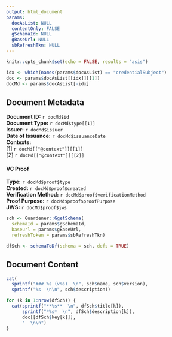 ---
output: html_document
params:
  docAsList: NULL
  contentOnly: FALSE
  gSchemaId: NULL
  gBaseUrl: NULL
  sbRefreshTkn: NULL
---

```{r setup, include=FALSE}
knitr::opts_chunk$set(echo = FALSE, results = "asis")
```


```{r}
idx <- which(names(params$docAsList) == "credentialSubject")
doc <- params$docAsList[[idx]][[1]]
docMd <- params$docAsList[-idx]
```

## Document Metadata

**Document ID:** `r docMd$id`  
**Document Type:** `r docMd$type[[1]]`  
**Issuer:** `r docMd$issuer`  
**Date of Issuance:** `r docMd$issuanceDate`  
**Contexts:**  
[1] `r docMd[["@context"]][[1]]`  
[2] `r docMd[["@context"]][[2]]`

#### VC Proof

**Type:** `r docMd$proof$type`  
**Created:** `r docMd$proof$created`  
**Verification Method:** `r docMd$proof$verificationMethod`  
**Proof Purpose:** `r docMd$proof$proofPurpose`  
**JWS:** `r docMd$proof$jws` 

```{r}
sch <- Guardener::GgetSchema(
  schemaId = params$gSchemaId, 
  baseurl = params$gBaseUrl,
  refreshToken = params$sbRefreshTkn)

dfSch <- schemaToDf(schema = sch, defs = TRUE)
```

## Document Content

```{r}

cat(
  sprintf("### %s (v%s)  \n", sch$name, sch$version),
  sprintf("%s  \n\n", sch$description))
```

```{r}
for (k in 1:nrow(dfSch)) {
  cat(sprintf("**%s**  \n", dfSch$title[k]),
      sprintf("*%s*  \n", dfSch$description[k]),
      doc[[dfSch$key[k]]],
      "  \n\n")
}
```

 

